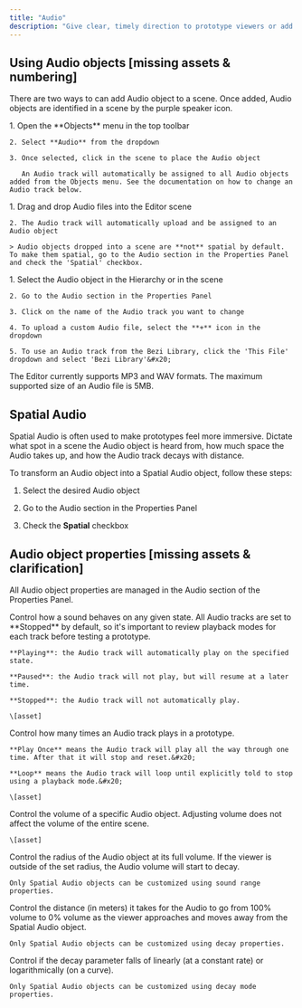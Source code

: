 ```yaml
---
title: "Audio"
description: "Give clear, timely direction to prototype viewers or add an extra level of immersion to your prototype."
---
```


## Using Audio objects \[missing assets & numbering]

There are two ways to can add Audio object to a scene. Once added, Audio objects are identified in a scene by the purple speaker icon.

<AccordionGroup>
  <Accordion title="Adding Audio objects from the Objects menu" defaultOpen={false}>
    1. Open the **Objects** menu in the top toolbar

    2. Select **Audio** from the dropdown

    3. Once selected, click in the scene to place the Audio object

       An Audio track will automatically be assigned to all Audio objects added from the Objects menu. See the documentation on how to change an Audio track below.
  </Accordion>

  <Accordion title="Importing Audio files" defaultOpen={false}>
    1. Drag and drop Audio files into the Editor scene

    2. The Audio track will automatically upload and be assigned to an Audio object

    > Audio objects dropped into a scene are **not** spatial by default. To make them spatial, go to the Audio section in the Properties Panel and check the 'Spatial' checkbox.
  </Accordion>

  <Accordion title="Changing an Audio track" defaultOpen={false}>
    1. Select the Audio object in the Hierarchy or in the scene

    2. Go to the Audio section in the Properties Panel

    3. Click on the name of the Audio track you want to change

    4. To upload a custom Audio file, select the **+** icon in the dropdown

    5. To use an Audio track from the Bezi Library, click the 'This File' dropdown and select 'Bezi Library'&#x20;
  </Accordion>

  <Accordion title="Supported Audio formats" defaultOpen={false}>
    The Editor currently supports MP3 and WAV formats.
  </Accordion>

  <Accordion title="Maximum Audio file size" defaultOpen={false}>
    The maximum supported size of an Audio file is 5MB.
  </Accordion>
</AccordionGroup>

## Spatial Audio

Spatial Audio is often used to make prototypes feel more immersive. Dictate what spot in a scene the Audio object is heard from, how much space the Audio takes up, and how the Audio track decays with distance.&#x20;

To transform an Audio object into a Spatial Audio object, follow these steps:&#x20;

1. Select the desired Audio object

2. Go to the Audio section in the Properties Panel

3. Check the **Spatial** checkbox &#x20;

## Audio object properties \[missing assets & clarification]

All Audio object properties are managed in the Audio section of the Properties Panel.&#x20;

<AccordionGroup>
  <Accordion title="Playback mode" defaultOpen={false}>
    Control how a sound behaves on any given state. All Audio tracks are set to **Stopped** by default, so it's important to review playback modes for each track before testing a prototype.&#x20;

    **Playing**: the Audio track will automatically play on the specified state.

    **Paused**: the Audio track will not play, but will resume at a later time.

    **Stopped**: the Audio track will not automatically play.

    \[asset]
  </Accordion>

  <Accordion title="Playback type" defaultOpen={false}>
    Control how many times an Audio track plays in a prototype. &#x20;

    **Play Once** means the Audio track will play all the way through one time. After that it will stop and reset.&#x20;

    **Loop** means the Audio track will loop until explicitly told to stop using a playback mode.&#x20;

    \[asset]
  </Accordion>

  <Accordion title="Volume" defaultOpen={false}>
    Control the volume of a specific Audio object. Adjusting volume does not affect the volume of the entire scene.

    \[asset]
  </Accordion>

  <Accordion title="Sound range (Spatial Audio only)" defaultOpen={false}>
    Control the radius of the Audio object at its full volume. If the viewer is outside of the set radius, the Audio volume will start to decay.

    Only Spatial Audio objects can be customized using sound range properties.
  </Accordion>

  <Accordion title="Decay (Spatial Audio only)" defaultOpen={false}>
    Control the distance (in meters) it takes for the Audio to go from 100% volume to 0% volume as the viewer approaches and moves away from the Spatial Audio object.

    Only Spatial Audio objects can be customized using decay properties.
  </Accordion>

  <Accordion title="Decay mode (Spatial Audio only)" defaultOpen={false}>
    Control if the decay parameter falls of linearly (at a constant rate) or logarithmically (on a curve).

    Only Spatial Audio objects can be customized using decay mode properties.
  </Accordion>
</AccordionGroup>

##